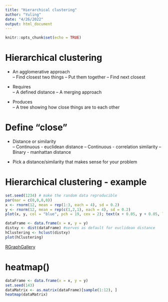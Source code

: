 ```yaml
---
title: "Hierarchical clustering"
author: "Yuling"
date: "4/26/2022"
output: html_document
---
```


```r
knitr::opts_chunk$set(echo = TRUE)
```

# Hierarchical clustering
* An agglomerative approach  
  -- Find closest two things
  -- Put them together
  -- Find next closest
  
* Requires  
  -- A defined distance
  -- A merging approach
  
* Produces  
  -- A tree showing how close things are to each other
  
  
# Define "close"
* Distance or similarity  
  -- Continuous - euclidean distance
  -- Continuous - correlation similarity
  -- Binary - manhattan distance
  
* Pick a distance/similarity that makes sense for your problem

# Hierarchical clustering - example
```r
set.seed(1234) # make the random data reproducible
par(mar = c(0,0,0,0))
x <- rnorm(12, mean = rep(1:3, each = 4), sd = 0.2)
y <- rnorm(12, mean = rep(c(1,2,1), each = 4), sd = 0.2)
plot(x, y, col = "blue", pch = 19, cex = 2); text(x + 0.05, y + 0.05, labels = as.character(1:12))

dataFrame <- data.frame(x = x, y = y)
distxy <- dist(dataFrame) #serves as default for euclidean distance
hClustering <- hclust(distxy)
plot(hClustering)
```
[RGraphGallery](https://r-graph-gallery.com/)

# heatmap()
```r
dataFrame <- data.frame(x = x, y = y)
set.seed(143)
dataMatrix <- as.matrix(dataFrame)[sample(1:12), ]
heatmap(dataMatrix)
```

